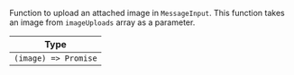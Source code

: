 Function to upload an attached image in `MessageInput`. This function takes an image from `imageUploads` array as a parameter.

| Type                 |
| -------------------- |
| `(image) => Promise` |
